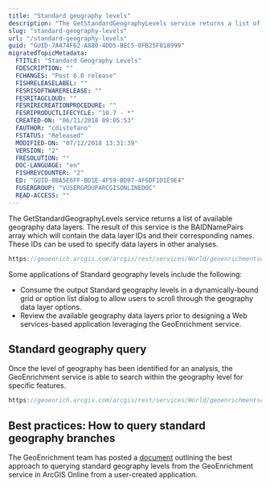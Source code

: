 ```yaml
---
title: "Standard geography levels"
description: "The GetStandardGeographyLevels service returns a list of available geography data layers."
slug: "standard-geography-levels"
url: "/standard-geography-levels"
guid: "GUID-7A474F62-A880-4DD5-BEC5-0FB25F818999"
migratedTopicMetadata:
  FTITLE: "Standard Geography Levels"
  FDESCRIPTION: ""
  FCHANGES: "Post 6.0 release"
  FISHRELEASELABEL: ""
  FESRISOFTWARERELEASE: ""
  FESRITAGCLOUD: ""
  FESRIRECREATIONPROCEDURE: ""
  FESRIPRODUCTLIFECYCLE: "10.7 - *"
  CREATED-ON: "06/11/2018 09:05:53"
  FAUTHOR: "cdistefano"
  FSTATUS: "Released"
  MODIFIED-ON: "07/12/2018 13:31:39"
  VERSION: "2"
  FRESOLUTION: ""
  DOC-LANGUAGE: "en"
  FISHREVCOUNTER: "2"
  ED: "GUID-8BA5E6FF-BD1E-4F59-BD97-4F6DF1D1E9E4"
  FUSERGROUP: "VUSERGROUPARCGISONLINEDOC"
  READ-ACCESS: ""
---
```


The GetStandardGeographyLevels service returns a list of available geography data layers. The result of this service is the BAIDNamePairs array which will contain the data layer IDs and their corresponding names. These IDs can be used to specify data layers in other analyses. 

```javascript
https://geoenrich.arcgis.com/arcgis/rest/services/World/geoenrichmentserver/Geoenrichment/StandardGeographyLevels
```

 

Some applications of Standard geography levels include the following:

-   Consume the output Standard geography levels in a dynamically-bound grid or option list dialog to allow users to scroll through the geography data layer options. 
-   Review the available geography data layers prior to designing a Web services-based application leveraging the GeoEnrichment service.

## Standard geography query

Once the level of geography has been identified for an analysis, the GeoEnrichment service is able to search within the geography level for specific features.

```javascript
https://geoenrich.arcgis.com/arcgis/rest/services/World/geoenrichmentserver/Geoenrichment/StandardGeographyQuery
```

 

## Best practices: How to query standard geography branches

The GeoEnrichment team has posted a [document](http://links.esri.com/geoenrichment/best-practice/standard-geography-query) outlining the best approach to querying standard geography levels from the GeoEnrichment service in ArcGIS Online from a user-created application. 
